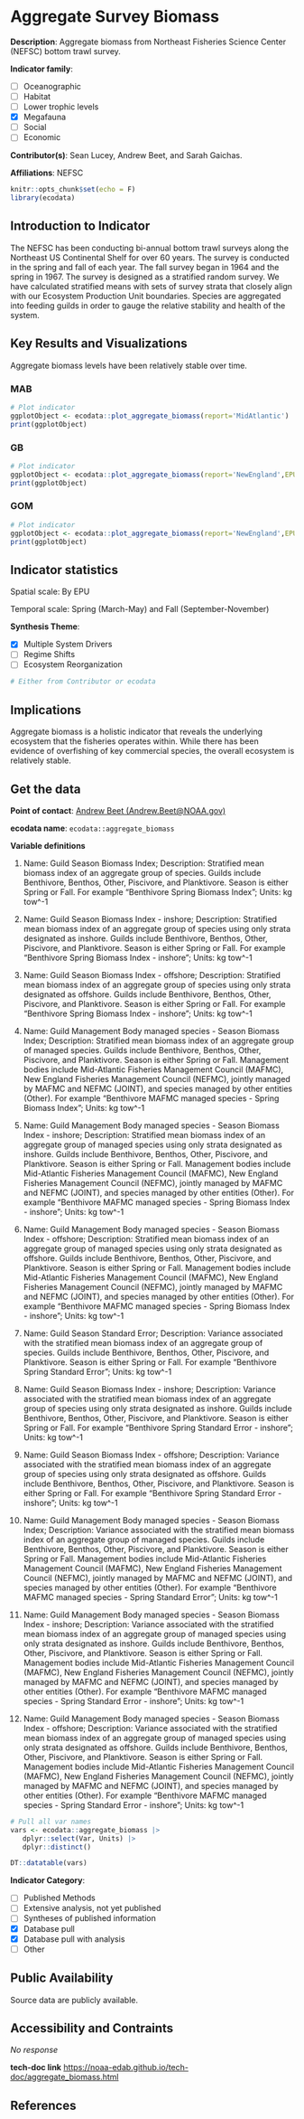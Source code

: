# Aggregate Survey Biomass

**Description**: Aggregate biomass from Northeast Fisheries Science Center (NEFSC) bottom trawl survey.

**Indicator family**: 

- [ ] Oceanographic
- [ ] Habitat
- [ ] Lower trophic levels
- [X] Megafauna
- [ ] Social
- [ ] Economic

**Contributor(s)**: Sean Lucey, Andrew Beet, and Sarah Gaichas.

**Affiliations**: NEFSC

```{r echo=FALSE}
knitr::opts_chunk$set(echo = F)
library(ecodata)
```
## Introduction to Indicator
The NEFSC has been conducting bi-annual bottom trawl surveys along the Northeast US Continental Shelf for over 60 years.  The survey is conducted in the spring and fall of each year.  The fall survey began in 1964 and the spring in 1967.  The survey is designed as a stratified random survey.  We have calculated stratified means with sets of survey strata that closely align with our Ecosystem Production Unit boundaries.  Species are aggregated into feeding guilds in order to gauge the relative stability and health of the system.

## Key Results and Visualizations
Aggregate biomass levels have been relatively stable over time.

### MAB

```{r plot_aggregate_biomassMAB}
# Plot indicator
ggplotObject <- ecodata::plot_aggregate_biomass(report='MidAtlantic')
print(ggplotObject)
```

### GB

```{r plot_aggregate_biomassNEGB}
# Plot indicator
ggplotObject <- ecodata::plot_aggregate_biomass(report='NewEngland',EPU='GB')
print(ggplotObject)
```

### GOM

```{r plot_aggregate_biomassNEGOM}
# Plot indicator
ggplotObject <- ecodata::plot_aggregate_biomass(report='NewEngland',EPU='GOM')
print(ggplotObject)
```


## Indicator statistics 
Spatial scale: By EPU

Temporal scale: Spring (March-May) and Fall (September-November)

**Synthesis Theme**:

- [X] Multiple System Drivers
- [ ] Regime Shifts
- [ ] Ecosystem Reorganization

```{r autostats_aggregate_biomass}
# Either from Contributor or ecodata
```

## Implications
Aggregate biomass is a holistic indicator that reveals the underlying ecosystem that the fisheries operates within.  While there has been evidence of overfishing of key commercial species, the overall ecosystem is relatively stable.

## Get the data

**Point of contact**: [Andrew Beet (Andrew.Beet@NOAA.gov)](mailto:Andrew Beet (Andrew.Beet@NOAA.gov)){.email}

**ecodata name**: `ecodata::aggregate_biomass`

**Variable definitions**

1) Name: Guild Season Biomass Index; Description: Stratified mean biomass index of an aggregate group of species.  Guilds include Benthivore, Benthos, Other, Piscivore, and Planktivore. Season is either Spring or Fall. For example "Benthivore Spring Biomass Index"; Units: kg tow^-1 
2) Name: Guild Season Biomass Index - inshore; Description: Stratified mean biomass index of an aggregate group of species using only strata designated as inshore.  Guilds include Benthivore, Benthos, Other, Piscivore, and Planktivore. Season is either Spring or Fall. For example "Benthivore Spring Biomass Index - inshore"; Units: kg tow^-1 
3) Name: Guild Season Biomass Index - offshore; Description: Stratified mean biomass index of an aggregate group of species using only strata designated as offshore.  Guilds include Benthivore, Benthos, Other, Piscivore, and Planktivore. Season is either Spring or Fall. For example "Benthivore Spring Biomass Index - inshore"; Units: kg tow^-1 
4) Name: Guild Management Body managed species - Season Biomass Index; Description: Stratified mean biomass index of an aggregate group of managed species.  Guilds include Benthivore, Benthos, Other, Piscivore, and Planktivore. Season is either Spring or Fall. Management bodies include Mid-Atlantic Fisheries Management Council (MAFMC), New England Fisheries Management Council (NEFMC), jointly managed by MAFMC and NEFMC (JOINT), and species managed by other entities (Other). For example "Benthivore MAFMC managed species - Spring Biomass Index"; Units: kg tow^-1 
5) Name: Guild Management Body managed species -  Season Biomass Index - inshore; Description: Stratified mean biomass index of an aggregate group of managed species using only strata designated as inshore.  Guilds include Benthivore, Benthos, Other, Piscivore, and Planktivore. Season is either Spring or Fall. Management bodies include Mid-Atlantic Fisheries Management Council (MAFMC), New England Fisheries Management Council (NEFMC), jointly managed by MAFMC and NEFMC (JOINT), and species managed by other entities (Other). For example "Benthivore MAFMC managed species -  Spring Biomass Index - inshore"; Units: kg tow^-1 
6) Name: Guild Management Body managed species -  Season Biomass Index - offshore; Description: Stratified mean biomass index of an aggregate group of managed species using only strata designated as offshore.  Guilds include Benthivore, Benthos, Other, Piscivore, and Planktivore. Season is either Spring or Fall. Management bodies include Mid-Atlantic Fisheries Management Council (MAFMC), New England Fisheries Management Council (NEFMC), jointly managed by MAFMC and NEFMC (JOINT), and species managed by other entities (Other). For example "Benthivore MAFMC managed species -  Spring Biomass Index - inshore"; Units: kg tow^-1 
7) Name: Guild Season Standard Error; Description: Variance associated with the stratified mean biomass index of an aggregate group of species.  Guilds include Benthivore, Benthos, Other, Piscivore, and Planktivore. Season is either Spring or Fall. For example "Benthivore Spring Standard Error"; Units: kg tow^-1 
8) Name: Guild Season Biomass Index - inshore; Description: Variance associated with the stratified mean biomass index of an aggregate group of species using only strata designated as inshore.  Guilds include Benthivore, Benthos, Other, Piscivore, and Planktivore. Season is either Spring or Fall. For example "Benthivore Spring Standard Error - inshore"; Units: kg tow^-1 
9) Name: Guild Season Biomass Index - offshore; Description: Variance associated with the stratified mean biomass index of an aggregate group of species using only strata designated as offshore.  Guilds include Benthivore, Benthos, Other, Piscivore, and Planktivore. Season is either Spring or Fall. For example "Benthivore Spring Standard Error - inshore"; Units: kg tow^-1 
10) Name: Guild Management Body managed species - Season Biomass Index; Description: Variance associated with the stratified mean biomass index of an aggregate group of managed species.  Guilds include Benthivore, Benthos, Other, Piscivore, and Planktivore. Season is either Spring or Fall. Management bodies include Mid-Atlantic Fisheries Management Council (MAFMC), New England Fisheries Management Council (NEFMC), jointly managed by MAFMC and NEFMC (JOINT), and species managed by other entities (Other). For example "Benthivore MAFMC managed species - Spring Standard Error"; Units: kg tow^-1 
11) Name: Guild Management Body managed species -  Season Biomass Index - inshore; Description: Variance associated with the stratified mean biomass index of an aggregate group of managed species using only strata designated as inshore.  Guilds include Benthivore, Benthos, Other, Piscivore, and Planktivore. Season is either Spring or Fall. Management bodies include Mid-Atlantic Fisheries Management Council (MAFMC), New England Fisheries Management Council (NEFMC), jointly managed by MAFMC and NEFMC (JOINT), and species managed by other entities (Other). For example "Benthivore MAFMC managed species -  Spring Standard Error - inshore"; Units: kg tow^-1 
12) Name: Guild Management Body managed species -  Season Biomass Index - offshore; Description: Variance associated with the stratified mean biomass index of an aggregate group of managed species using only strata designated as offshore.  Guilds include Benthivore, Benthos, Other, Piscivore, and Planktivore. Season is either Spring or Fall. Management bodies include Mid-Atlantic Fisheries Management Council (MAFMC), New England Fisheries Management Council (NEFMC), jointly managed by MAFMC and NEFMC (JOINT), and species managed by other entities (Other). For example "Benthivore MAFMC managed species -  Spring Standard Error - inshore"; Units: kg tow^-1

```{r vars_aggregate_biomass}
# Pull all var names
vars <- ecodata::aggregate_biomass |>
   dplyr::select(Var, Units) |>
   dplyr::distinct()

DT::datatable(vars)
```
**Indicator Category**:

- [ ] Published Methods
- [ ] Extensive analysis, not yet published
- [ ] Syntheses of published information
- [X] Database pull
- [X] Database pull with analysis
- [ ] Other

## Public Availability

Source data are publicly available.

## Accessibility and Contraints

_No response_

**tech-doc link**
<https://noaa-edab.github.io/tech-doc/aggregate_biomass.html>

## References

